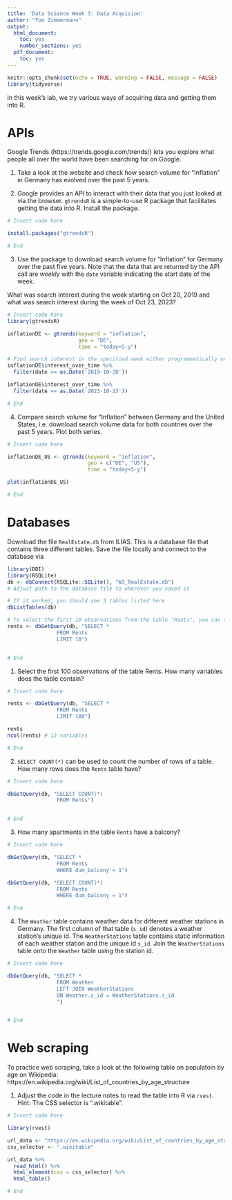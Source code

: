 ---
title: 'Data Science Week 3: Data Acquision'
author: "Tom Zimmermann"
output:
  html_document:
    toc: yes
    number_sections: yes
  pdf_document:
    toc: yes
---


```{r setup, include=FALSE}
knitr::opts_chunk$set(echo = TRUE, warning = FALSE, message = FALSE)
library(tidyverse)
```


In this week's lab, we try various ways of acquiring data and getting them into R. 


# APIs

Google Trends (https://trends.google.com/trends/) lets you explore what people all over the world have been searching for on Google. 

1. Take a look at the website and check how search volume for "Inflation" in Germany has evolved over the past 5 years.


2. Google provides an API to interact with their data that you just looked at via the browser. `gtrendsR` is a simple-to-use R package that facilitates getting the data into R. Install the package.

```{r}
# Insert code here

install.packages("gtrendsR")

# End
```


3. Use the package to download search volume for "Inflation" for Germany over the past five years. Note that the data that are returned by the API call are *weekly* with the `date` variable indicating the start date of the week.

What was search interest during the week starting on Oct 20, 2019 and what was search interest during the week of Oct 23, 2023?


```{r}
# Insert code here
library(gtrendsR)

inflationDE <- gtrends(keyword = "inflation", 
                       geo = "DE", 
                       time = "today+5-y")

# Find search interest in the specified week either programmatically or by looking at the downloaded table.
inflationDE$interest_over_time %>% 
  filter(date == as.Date('2019-10-20'))

inflationDE$interest_over_time %>% 
  filter(date == as.Date('2023-10-23'))

# End
```


4. Compare search volume for "Inflation" between Germany and the United States, i.e. download search volume data for both countries over the past 5 years. Plot both series.

```{r}
# Insert code here

inflationDE_US <- gtrends(keyword = "inflation", 
                          geo = c("DE", "US"), 
                          time = "today+5-y")

plot(inflationDE_US)

# End
```



# Databases

Download the file `RealEstate.db` from ILIAS. This is a database file that contains three different tables. Save the file locally and connect to the database via

```{r, eval=FALSE}
library(DBI)
library(RSQLite)
db <- dbConnect(RSQLite::SQLite(), "W3_RealEstate.db")
# Adjust path to the database file to wherever you saved it

# If it worked, you should see 3 tables listed here
dbListTables(db)

# To select the first 10 observations from the table "Rents", you can then use
rents <- dbGetQuery(db, "SELECT * 
                FROM Rents
                LIMIT 10")


# End
```


1. Select the first 100 observations of the table Rents. How many variables does the table contain?

```{r, eval=FALSE}
# Insert code here

rents <- dbGetQuery(db, "SELECT * 
                FROM Rents
                LIMIT 100")

rents 
ncol(rents) # 13 variables

# End
```


2. `SELECT COUNT(*)` can be used to count the number of rows of a table. How many rows does the `Rents` table have?


```{r}
# Insert code here

dbGetQuery(db, "SELECT COUNT(*) 
                FROM Rents")


# End
```


3. How many apartments in the table `Rents` have a balcony?

```{r}
# Insert code here

dbGetQuery(db, "SELECT * 
                FROM Rents 
                WHERE dum_balcony = 1")

dbGetQuery(db, "SELECT COUNT(*) 
                FROM Rents 
                WHERE dum_balcony = 1")

# End
```


4. The `Weather` table contains weather data for different weather stations in Germany. The first column of that table (`s_id`) denotes a weather station's unique id. The `WeatherStations` table contains static information of each weather station and the unique id `s_id`. Join the `WeatherStations` table onto the `Weather` table using the station id.


```{r}
# Insert code here

dbGetQuery(db, "SELECT *
                FROM Weather
                LEFT JOIN WeatherStations
                ON Weather.s_id = WeatherStations.s_id
                ")


# End
```


# Web scraping

To practice web scraping, take a look at the following table on populatoin by age on Wikipedia: https://en.wikipedia.org/wiki/List_of_countries_by_age_structure

1. Adjust the code in the lecture notes to read the table into R via `rvest`. Hint: The CSS selector is ".wikitable".

```{r}
# Insert code here

library(rvest)

url_data <- "https://en.wikipedia.org/wiki/List_of_countries_by_age_structure" 
css_selector <- ".wikitable"

url_data %>%
  read_html() %>% 
  html_element(css = css_selector) %>% 
  html_table()

# End
```







